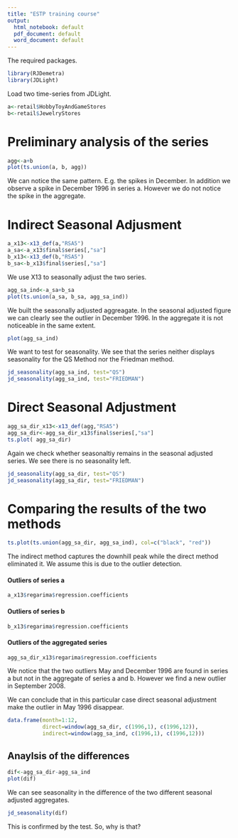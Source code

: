 ```yaml
---
title: "ESTP training course"
output:
  html_notebook: default
  pdf_document: default
  word_document: default
---
```


The required packages.
```r
library(RJDemetra)
library(JDLight)
```

Load two time-series from JDLight.

```r
a<-retail$HobbyToyAndGameStores
b<-retail$JewelryStores
```

# Preliminary analysis of the series

```r
agg<-a+b
plot(ts.union(a, b, agg))
```
We can notice the same pattern. E.g. the spikes in December. In addition we observe a spike in December 1996 in series a. However we do not notice the spike in the aggregate. 

# Indirect Seasonal Adjusment
```r
a_x13<-x13_def(a,"RSA5")
a_sa<-a_x13$final$series[,"sa"]
b_x13<-x13_def(b,"RSA5")
b_sa<-b_x13$final$series[,"sa"] 
```
We use X13 to seasonally adjust the two series. 
```r
agg_sa_ind<-a_sa+b_sa
plot(ts.union(a_sa, b_sa, agg_sa_ind))
```
We built the seasonally adjusted aggreagate. 
In the seasonal adjusted figure we can clearly see the outlier in December 1996. In the aggregate it is not noticeable in the same extent.
```r
plot(agg_sa_ind)

```

We want to test for seasonality. We see that the series neither displays seasonality for the QS Method nor the Friedman method. 
```r
jd_seasonality(agg_sa_ind, test="QS")
jd_seasonality(agg_sa_ind, test="FRIEDMAN")
```

# Direct Seasonal Adjustment
```r
agg_sa_dir_x13<-x13_def(agg,"RSA5")
agg_sa_dir<-agg_sa_dir_x13$final$series[,"sa"]
ts.plot( agg_sa_dir)
```
Again we check whether seasonaltiy remains in the seasonal adjusted series. 
We see there is no seasonality left. 
```r
jd_seasonality(agg_sa_dir, test="QS")
jd_seasonality(agg_sa_dir, test="FRIEDMAN")

```
# Comparing the results of the two methods
```r
ts.plot(ts.union(agg_sa_dir, agg_sa_ind), col=c("black", "red"))
```
The indirect method captures the downhill peak while the direct method eliminated it. We assume this is due to the outlier detection. 




#### Outliers of series a
```r
a_x13$regarima$regression.coefficients

```

#### Outliers of series b
```r
b_x13$regarima$regression.coefficients

```
#### Outliers of the aggregated series
```r
agg_sa_dir_x13$regarima$regression.coefficients
```
We notice that the two outliers May and December 1996 are found in series a but not in the aggregate of series a and b. However we find a new outlier in September 2008. 

We can conclude that in this particular case direct seasonal adjustment make the outlier in May 1996 disappear.

```r
data.frame(month=1:12, 
           direct=window(agg_sa_dir, c(1996,1), c(1996,12)), 
           indirect=window(agg_sa_ind, c(1996,1), c(1996,12)))
```
## Anaylsis of the differences
```r
dif<-agg_sa_dir-agg_sa_ind
plot(dif)

```
We can see seasonality in the difference of the two different seasonal adjusted aggregates.
```r
jd_seasonality(dif)
```
This is confirmed by the test.
So, why is that?

